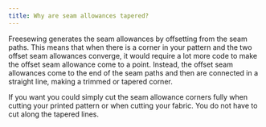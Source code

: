 ```yaml
---
title: Why are seam allowances tapered?
---
```


Freesewing generates the seam allowances by offsetting from the seam paths. This means that when there is a corner in your pattern and the two offset seam allowances converge, it would require a lot more code to make the offset seam allowance come to a point. Instead, the offset seam allowances come to the end of the seam paths and then are connected in a straight line, making a trimmed or tapered corner. 

If you want you could simply cut the seam allowance corners fully when cutting your printed pattern or when cutting your fabric. You do not have to cut along the tapered lines. 


